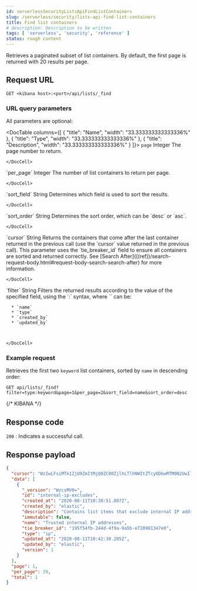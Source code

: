 ```yaml
---
id: serverlessSecurityListsApiFindListContainers
slug: /serverless/security/lists-api-find-list-containers
title: Find list containers
# description: Description to be written
tags: [ 'serverless', 'security', 'reference' ]
status: rough content
---
```


<div id="lists-api-find-list-containers"></div>

Retrieves a paginated subset of list containers. By default, the first page is
returned with 20 results per page.

## Request URL

`GET <kibana host>:<port>/api/lists/_find`

### URL query parameters

All parameters are optional:

<DocTable columns={[
  {
    "title": "Name",
    "width": "33.333333333333336%"
  },
  {
    "title": "Type",
    "width": "33.333333333333336%"
  },
  {
    "title": "Description",
    "width": "33.333333333333336%"
  }
]}>
  <DocRow>
    <DocCell>`page`</DocCell>
    <DocCell>Integer</DocCell>
    <DocCell>
      The page number to return.
      
      
    </DocCell>
  </DocRow>
  <DocRow>
    <DocCell>`per_page`</DocCell>
    <DocCell>Integer</DocCell>
    <DocCell>
      The number of list containers to return per page.
      
      
    </DocCell>
  </DocRow>
  <DocRow>
    <DocCell>`sort_field`</DocCell>
    <DocCell>String</DocCell>
    <DocCell>
      Determines which field is used to sort the results.
      
      
    </DocCell>
  </DocRow>
  <DocRow>
    <DocCell>`sort_order`</DocCell>
    <DocCell>String</DocCell>
    <DocCell>
      Determines the sort order, which can be `desc` or `asc`.
      
      
    </DocCell>
  </DocRow>
  <DocRow>
    <DocCell>`cursor`</DocCell>
    <DocCell>String</DocCell>
    <DocCell>
      Returns the containers that come after the last container
      returned in the previous call (use the `cursor` value returned in the previous
      call). This parameter uses the `tie_breaker_id` field to ensure all containers
      are sorted and returned correctly.
      See [Search After](((ref))/search-request-body.html#request-body-search-search-after) for more information.
      
      
    </DocCell>
  </DocRow>
  <DocRow>
    <DocCell>`filter`</DocCell>
    <DocCell>String</DocCell>
    <DocCell>
      Filters the returned results according to the value of the
      specified field, using the `<field name>:<field value>` syntax, where
      `<field name>` can be:
      
      * `name`
      * `type`
      * `created_by`
      * `updated_by`

      
      
    </DocCell>
  </DocRow>
</DocTable>

### Example request

Retrieves the first two `keyword` list containers, sorted by `name` in
descending order:

```console
GET api/lists/_find?filter=type:keyword&page=1&per_page=2&sort_field=name&sort_order=desc
```
{/* KIBANA */}

## Response code

`200` 
    : Indicates a successful call.

## Response payload

```json
{
  "cursor": "WzIwLFsiMTk1ZjU0ZmItMjQ0ZC00ZjlhLTlhNWItZTcyODkwMTM0N2UwIl1d",
  "data": [
    {
      "_version": "WzcsMV0=",
      "id": "internal-ip-excludes",
      "created_at": "2020-08-11T10:38:51.087Z",
      "created_by": "elastic",
      "description": "Contains list items that exclude internal IP addresses from detection rule matches.",
      "immutable": false,
      "name": "Trusted internal IP addresses",
      "tie_breaker_id": "195f54fb-244d-4f9a-9a5b-e728901347e0",
      "type": "ip",
      "updated_at": "2020-08-11T10:42:30.205Z",
      "updated_by": "elastic",
      "version": 1
    }
  ],
  "page": 1,
  "per_page": 20,
  "total": 1
}
```
